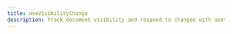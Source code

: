 ---
title: useVisibilityChange
description: Track document visibility and respond to changes with useVisibilityChange.
---

<ComponentPreview name="hooks/use-visibility-change" />